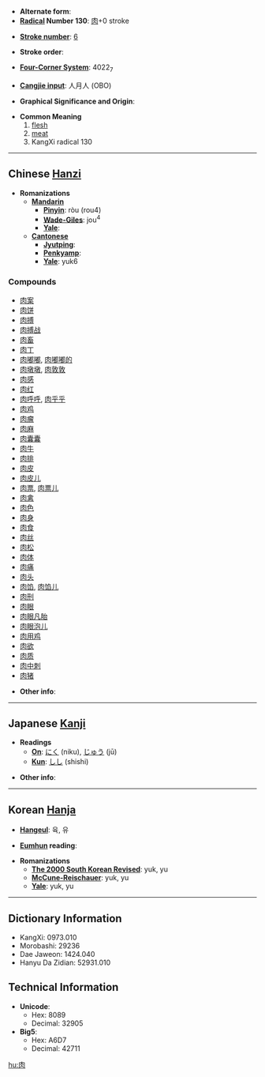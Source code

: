* '''Alternate form''': 
* '''[[Wiktionary:Chinese radical index| Radical]] Number 130''': [[Wiktionary:Chinese radical index 肉|肉]]+0 stroke

* '''[[Wiktionary:Chinese total strokes index|Stroke number]]''': [[Wiktionary:Chinese total strokes index 6|6]]

* '''Stroke order''': 

* '''[[Wiktionary:Chinese four corner index|Four-Corner System]]''': 4022<sub>7</sub>

* '''[[Wiktionary:Chinese Cangjie index|Cangjie input]]''': 人月人 (OBO)

* '''Graphical Significance and Origin''': 

* '''Common Meaning'''
*#[[flesh]]
*# [[meat]]
*# KangXi radical 130


----

== Chinese [[Hanzi]] ==

* '''Romanizations'''
** '''[[Mandarin]]'''
*** '''[[Pinyin]]''': ròu (rou4)
*** '''[[Wade-Giles]]''': jou<sup>4</sup>
*** '''[[Yale]]''': 
** '''[[Cantonese]]'''
*** '''[[Jyutping]]''':
*** '''[[Penkyamp]]''': 
*** '''[[Yale]]''': yuk6

===Compounds===
*[[肉案]]
*[[肉饼]]
*[[肉搏]]
*[[肉搏战]]
*[[肉畜]]
*[[肉丁]]
*[[肉嘟嘟]], [[肉嘟嘟的]]
*[[肉墩墩]], [[肉敦敦]]
*[[肉感]]
*[[肉红]]
*[[肉呼呼]], [[肉乎乎]]
*[[肉鸡]]
*[[肉瘤]]
*[[肉麻]]
*[[肉囊囊]]
*[[肉牛]]
*[[肉排]]
*[[肉皮]]
*[[肉皮儿]]
*[[肉票]], [[肉票儿]]
*[[肉禽]]
*[[肉色]]
*[[肉身]]
*[[肉食]]
*[[肉丝]]
*[[肉松]]
*[[肉体]]
*[[肉痛]]
*[[肉头]]
*[[肉馅]], [[肉馅儿]]
*[[肉刑]]
*[[肉眼]]
*[[肉眼凡胎]]
*[[肉眼泡儿]]
*[[肉用鸡]]
*[[肉欲]]
*[[肉质]]
*[[肉中刺]]
*[[肉猪]]

* '''Other info''': 

----

== Japanese [[Kanji]] ==

* '''Readings'''
** '''[[On]]''': [[にく]] (niku), [[じゅう]] (jū)
** '''[[Kun]]''': [[しし]] (shishi)

* '''Other info''':  

----

== Korean [[Hanja]] ==

* '''[[Hangeul]]''': 육, 유

* '''[[Eumhun]] reading''': 

* '''Romanizations'''
** '''[[The 2000 South Korean Revised Romanization|The 2000 South Korean Revised]]''': yuk, yu
** '''[[McCune-Reischauer]]''': yuk, yu
** '''[[Yale]]''': yuk, yu

----

== Dictionary Information ==

* KangXi: 0973.010
* Morobashi: 29236
* Dae Jaweon: 1424.040
* Hanyu Da Zidian: 52931.010

== Technical Information ==

* '''Unicode''':
** Hex: 8089
** Decimal: 32905
* '''Big5''':
** Hex: A6D7
** Decimal: 42711

[[hu:肉]]